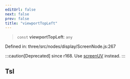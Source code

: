 ```yaml
---
editUrl: false
next: false
prev: false
title: "viewportTopLeft"
---
```


> `const` **viewportTopLeft**: `any`

Defined in: three/src/nodes/display/ScreenNode.js:267

:::caution[Deprecated]
since r168. Use [screenUV](Three.WebGPU.TSL.screenUV.html) instead.
:::

## Tsl
